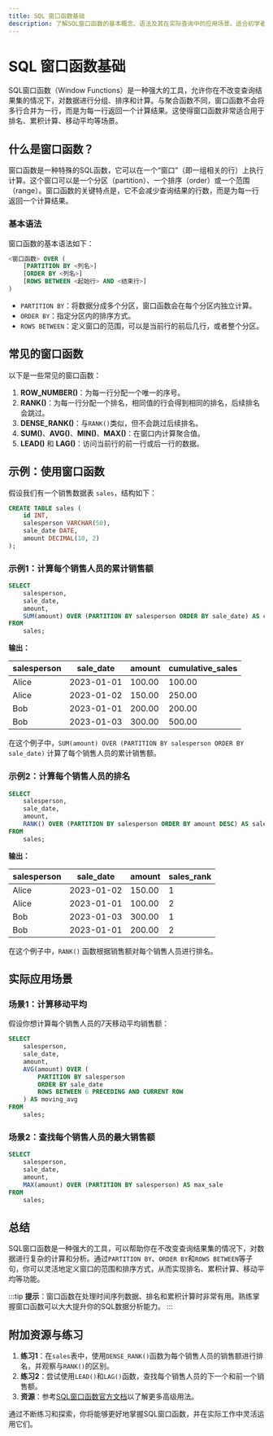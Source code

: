 ```yaml
---
title: SQL 窗口函数基础
description: 了解SQL窗口函数的基本概念、语法及其在实际查询中的应用场景。适合初学者掌握如何使用窗口函数进行数据分析。
---
```


# SQL 窗口函数基础

SQL窗口函数（Window Functions）是一种强大的工具，允许你在不改变查询结果集的情况下，对数据进行分组、排序和计算。与聚合函数不同，窗口函数不会将多行合并为一行，而是为每一行返回一个计算结果。这使得窗口函数非常适合用于排名、累积计算、移动平均等场景。

## 什么是窗口函数？

窗口函数是一种特殊的SQL函数，它可以在一个“窗口”（即一组相关的行）上执行计算。这个窗口可以是一个分区（partition）、一个排序（order）或一个范围（range）。窗口函数的关键特点是，它不会减少查询结果的行数，而是为每一行返回一个计算结果。

### 基本语法

窗口函数的基本语法如下：

```sql
<窗口函数> OVER (
    [PARTITION BY <列名>]
    [ORDER BY <列名>]
    [ROWS BETWEEN <起始行> AND <结束行>]
)
```

- `PARTITION BY`：将数据分成多个分区，窗口函数会在每个分区内独立计算。
- `ORDER BY`：指定分区内的排序方式。
- `ROWS BETWEEN`：定义窗口的范围，可以是当前行的前后几行，或者整个分区。

## 常见的窗口函数

以下是一些常见的窗口函数：

1. **ROW_NUMBER()**：为每一行分配一个唯一的序号。
2. **RANK()**：为每一行分配一个排名，相同值的行会得到相同的排名，后续排名会跳过。
3. **DENSE_RANK()**：与`RANK()`类似，但不会跳过后续排名。
4. **SUM()**、**AVG()**、**MIN()**、**MAX()**：在窗口内计算聚合值。
5. **LEAD()** 和 **LAG()**：访问当前行的前一行或后一行的数据。

## 示例：使用窗口函数

假设我们有一个销售数据表 `sales`，结构如下：

```sql
CREATE TABLE sales (
    id INT,
    salesperson VARCHAR(50),
    sale_date DATE,
    amount DECIMAL(10, 2)
);
```

### 示例1：计算每个销售人员的累计销售额

```sql
SELECT 
    salesperson,
    sale_date,
    amount,
    SUM(amount) OVER (PARTITION BY salesperson ORDER BY sale_date) AS cumulative_sales
FROM 
    sales;
```

**输出：**

| salesperson | sale_date  | amount | cumulative_sales |
|-------------|------------|--------|------------------|
| Alice       | 2023-01-01 | 100.00 | 100.00           |
| Alice       | 2023-01-02 | 150.00 | 250.00           |
| Bob         | 2023-01-01 | 200.00 | 200.00           |
| Bob         | 2023-01-03 | 300.00 | 500.00           |

在这个例子中，`SUM(amount) OVER (PARTITION BY salesperson ORDER BY sale_date)` 计算了每个销售人员的累计销售额。

### 示例2：计算每个销售人员的排名

```sql
SELECT 
    salesperson,
    sale_date,
    amount,
    RANK() OVER (PARTITION BY salesperson ORDER BY amount DESC) AS sales_rank
FROM 
    sales;
```

**输出：**

| salesperson | sale_date  | amount | sales_rank |
|-------------|------------|--------|------------|
| Alice       | 2023-01-02 | 150.00 | 1          |
| Alice       | 2023-01-01 | 100.00 | 2          |
| Bob         | 2023-01-03 | 300.00 | 1          |
| Bob         | 2023-01-01 | 200.00 | 2          |

在这个例子中，`RANK()` 函数根据销售额对每个销售人员进行排名。

## 实际应用场景

### 场景1：计算移动平均

假设你想计算每个销售人员的7天移动平均销售额：

```sql
SELECT 
    salesperson,
    sale_date,
    amount,
    AVG(amount) OVER (
        PARTITION BY salesperson 
        ORDER BY sale_date 
        ROWS BETWEEN 6 PRECEDING AND CURRENT ROW
    ) AS moving_avg
FROM 
    sales;
```

### 场景2：查找每个销售人员的最大销售额

```sql
SELECT 
    salesperson,
    sale_date,
    amount,
    MAX(amount) OVER (PARTITION BY salesperson) AS max_sale
FROM 
    sales;
```

## 总结

SQL窗口函数是一种强大的工具，可以帮助你在不改变查询结果集的情况下，对数据进行复杂的计算和分析。通过`PARTITION BY`、`ORDER BY`和`ROWS BETWEEN`等子句，你可以灵活地定义窗口的范围和排序方式，从而实现排名、累积计算、移动平均等功能。

:::tip
**提示**：窗口函数在处理时间序列数据、排名和累积计算时非常有用。熟练掌握窗口函数可以大大提升你的SQL数据分析能力。
:::

## 附加资源与练习

1. **练习1**：在`sales`表中，使用`DENSE_RANK()`函数为每个销售人员的销售额进行排名，并观察与`RANK()`的区别。
2. **练习2**：尝试使用`LEAD()`和`LAG()`函数，查找每个销售人员的下一个和前一个销售额。
3. **资源**：参考[SQL窗口函数官方文档](https://www.sqlite.org/windowfunctions.html)以了解更多高级用法。

通过不断练习和探索，你将能够更好地掌握SQL窗口函数，并在实际工作中灵活运用它们。